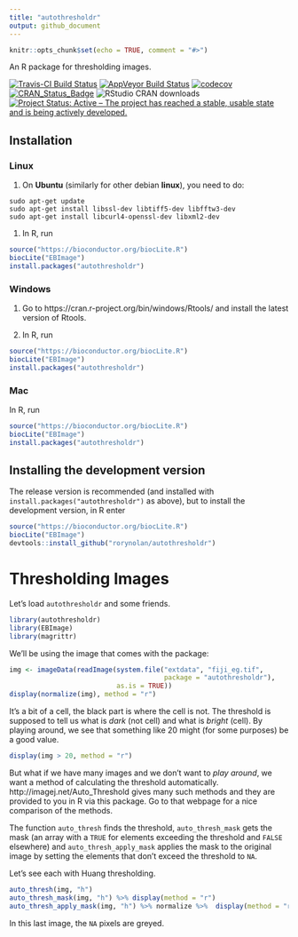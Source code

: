```yaml
---
title: "autothresholdr"
output: github_document
---
```


```r
knitr::opts_chunk$set(echo = TRUE, comment = "#>")
```

An R package for thresholding images. 

[![Travis-CI Build Status](https://travis-ci.org/rorynolan/autothresholdr.svg?branch=master)](https://travis-ci.org/rorynolan/autothresholdr)
[![AppVeyor Build Status](https://ci.appveyor.com/api/projects/status/github/rorynolan/autothresholdr?branch=master&svg=true)](https://ci.appveyor.com/project/rorynolan/autothresholdr)
[![codecov](https://codecov.io/gh/rorynolan/autothresholdr/branch/master/graph/badge.svg)](https://codecov.io/gh/rorynolan/autothresholdr)
[![CRAN_Status_Badge](http://www.r-pkg.org/badges/version/autothresholdr)](https://cran.r-project.org/package=autothresholdr)
![RStudio CRAN downloads](http://cranlogs.r-pkg.org/badges/grand-total/autothresholdr)
[![Project Status: Active – The project has reached a stable, usable state and is being actively developed.](http://www.repostatus.org/badges/latest/active.svg)](http://www.repostatus.org/#active)

## Installation

### Linux

1. On **Ubuntu** (similarly for other debian **linux**), you need to do:
```
sudo apt-get update
sudo apt-get install libssl-dev libtiff5-dev libfftw3-dev 
sudo apt-get install libcurl4-openssl-dev libxml2-dev 
```

1. In R, run
```r
source("https://bioconductor.org/biocLite.R")
biocLite("EBImage")
install.packages("autothresholdr")
```

### Windows

1. Go to https://cran.r-project.org/bin/windows/Rtools/ and install the latest version of Rtools.

1. In R, run
```r
source("https://bioconductor.org/biocLite.R")
biocLite("EBImage")
install.packages("autothresholdr")
```

### Mac

In R, run
```r
source("https://bioconductor.org/biocLite.R")
biocLite("EBImage")
install.packages("autothresholdr")
```

## Installing the development version
The release version is recommended (and installed with `install.packages("autothresholdr")` as above), but to install the development version, in R enter
```r
source("https://bioconductor.org/biocLite.R")
biocLite("EBImage")
devtools::install_github("rorynolan/autothresholdr")
```

# Thresholding Images
Let's load `autothresholdr` and some friends.
```r
library(autothresholdr)
library(EBImage)
library(magrittr)
```
We'll be using the image that comes with the package:
```r
img <- imageData(readImage(system.file("extdata", "fiji_eg.tif", 
                                       package = "autothresholdr"), 
                           as.is = TRUE))
display(normalize(img), method = "r")
```

It's a bit of a cell, the black part is where the cell is not. The threshold is supposed to tell us what is *dark* (not cell) and what is *bright* (cell). By playing around, we see that something like 20 might (for some purposes) be a good value.

```r
display(img > 20, method = "r")
```

But what if we have many images and we don't want to *play around*, we want a method of calculating the threshold automatically. http://imagej.net/Auto_Threshold gives many such methods and they are provided to you in R via this package. Go to that webpage for a nice comparison of the methods.

The function `auto_thresh` finds the threshold, `auto_thresh_mask` gets the mask (an array with a `TRUE` for elements exceeding the threshold and `FALSE` elsewhere) and `auto_thresh_apply_mask` applies the mask to the original image by setting the elements that don't exceed the threshold to `NA`.

Let's see each with Huang thresholding.

```r
auto_thresh(img, "h")
auto_thresh_mask(img, "h") %>% display(method = "r")
auto_thresh_apply_mask(img, "h") %>% normalize %>%  display(method = "r")
```

In this last image, the `NA` pixels are greyed.

